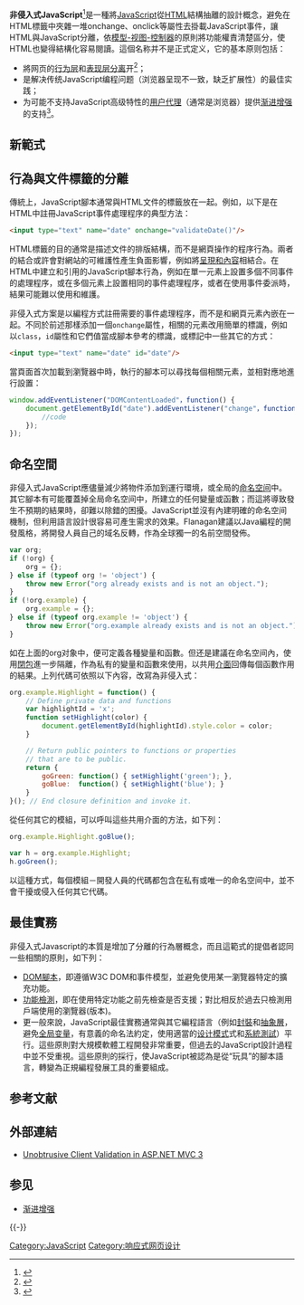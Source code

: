 {{article issues
|
{{Expand|time=2011-08-02T08:06:11+00:00}}
{{Expert|time=2011-08-02T08:06:11+00:00}}
{{Update|time=2022-04-23T10:06:11+00:00}}
}}
{{NoteTA |G1 = IT}}

'''非侵入式JavaScript'''<ref>{{cite book |title=ASP.NET MVC 3高级编程 |publisher=清华大学出版社 |url = http://book.51cto.com/art/201207/345733.htm |date=2012-06 |ISBN=978-7-302-28675-2 }}</ref>是一種將[[Javascript|JavaScript]]從[[HTML|HTML]]結構抽離的設計概念，避免在HTML標籤中夾雜一堆onchange、onclick等屬性去掛載JavaScript事件，讓HTML與JavaScript分離，依[[MVC|模型-视图-控制器]]的原則將功能權責清楚區分，使HTML也變得結構化容易閱讀。這個名称并不是正式定义，它的基本原则包括：
* 將网页的[[置标语言|行为层]]和[[样式表|表现层]][[关注点分离|分离]]开<ref>{{cite web
|last=Keith
|first=Jeremy
|title=Behavioral Separation
|date=2006-06-20
|url=http://www.alistapart.com/articles/behavioralseparation
|accessdate=2016-09-13
|archive-date=2012-04-01
|archive-url=https://www.webcitation.org/66b4aWkPK?url=http://www.alistapart.com/articles/behavioralseparation
|dead-url=no
}}</ref>；
* 是解决传统JavaScript编程问题（浏览器呈现不一致，缺乏扩展性）的最佳实践；
* 为可能不支持JavaScript高级特性的[[用户代理|用户代理]]（通常是浏览器）提供[[渐进增强|渐进增强]]的支持<ref>{{cite web
|last=Olsson
|first=Tommy
|title=Graceful Degradation & Progressive Enhancement
|date=2007-02-06
|url=http://accessites.org/site/2007/02/graceful-degradation-progressive-enhancement/
}}</ref>。

==新範式==
==行為與文件標籤的分離==
傳統上，JavaScript腳本通常與HTML文件的標籤放在一起。例如，以下是在HTML中註冊JavaScript事件處理程序的典型方法：
<syntaxhighlight lang="html">
<input type="text" name="date" onchange="validateDate()"/>
</syntaxhighlight>

HTML標籤的目的通常是描述文件的排版結構，而不是網頁操作的程序行為。兩者的結合或許會對網站的可維護性產生負面影響，例如將[[呈现与内容分离|呈現和內容]]相結合。在HTML中建立和引用的JavaScript腳本行為，例如在單一元素上設置多個不同事件的處理程序，或在多個元素上設置相同的事件處理程序，或者在使用事件委派時，結果可能難以使用和維護。

非侵入式方案是以編程方式註冊需要的事件處理程序，而不是和網頁元素內嵌在一起。不同於前述那樣添加一個<code>onchange</code>屬性，相關的元素改用簡單的標識，例如以<code>class</code>，<code>id</code>屬性和它們值當成腳本參考的標識，或標記中一些其它的方式：
<syntaxhighlight lang="html">
<input type="text" name="date" id="date"/>
</syntaxhighlight>

當頁面首次加載到瀏覽器中時，執行的腳本可以尋找每個相關元素，並相對應地進行設置：
<syntaxhighlight lang="js">
window.addEventListener("DOMContentLoaded"，function() {
    document.getElementById("date").addEventListener("change"，function() {
        //code
    });
});
</syntaxhighlight>

==命名空間==
非侵入式JavaScript應儘量減少將物件添加到運行環境，或全局的[[命名空间|命名空间]]中。其它腳本有可能覆蓋掉全局命名空间中，所建立的任何變量或函數；而這將導致發生不預期的結果時，卻難以除錯的困擾。JavaScript並沒有內建明確的命名空间機制，但利用語言設計很容易可產生需求的效果。Flanagan建議以Java編程的開發風格，將開發人員自己的域名反轉，作為全球獨一的名前空間發佈。

<syntaxhighlight lang="javascript">
var org;
if (!org) {
    org = {};
} else if (typeof org != 'object') {
    throw new Error("org already exists and is not an object.");
}
if (!org.example) {
    org.example = {};
} else if (typeof org.example != 'object') {
    throw new Error("org.example already exists and is not an object.");
}
</syntaxhighlight>

如在上面的org对象中，便可定義各種變量和函數。但还是建議在命名空间內，使用[[闭包_(计算机科学)|閉包]]進一步隔離，作為私有的變量和函數來使用，以共用[[介面_(程式設計)|介面]]回傳每個函數作用的結果。上列代碼可依照以下內容，改寫為非侵入式：
<syntaxhighlight lang="javascript">
org.example.Highlight = function() {
    // Define private data and functions
    var highlightId = 'x';
    function setHighlight(color) {
        document.getElementById(highlightId).style.color = color;
    }

    // Return public pointers to functions or properties
    // that are to be public.
    return {
        goGreen: function() { setHighlight('green'); },
        goBlue:  function() { setHighlight('blue'); }
    }
}(); // End closure definition and invoke it.
</syntaxhighlight>

從任何其它的模組，可以呼叫這些共用介面的方法，如下列：
<syntaxhighlight lang="javascript">
org.example.Highlight.goBlue();

var h = org.example.Highlight;
h.goGreen();
</syntaxhighlight>

以這種方式，每個模組－開發人員的代碼都包含在私有或唯一的命名空间中，並不會干擾或侵入任何其它代碼。
== 最佳實務 ==
非侵入式Javascript的本質是增加了分離的行為層概念，而且這範式的提倡者認同一些相關的原則，如下列：
* [[動態HTML|DOM腳本]]，即遵循W3C DOM和事件模型，並避免使用某一瀏覽器特定的擴充功能。
* [[渐进增强|功能檢測]]，即在使用特定功能之前先檢查是否支援；對比相反於過去只檢測用戶端使用的瀏覽器(版本)。
* 更一般來說，JavaScript最佳實務通常與其它編程語言（例如[[封裝_(物件導向程式設計)|封裝]]和[[抽象層|抽象層]]，避免[[全局变量|全局变量]]，有意義的命名法約定，使用適當的[[设计模式|设计模式]]式和[[软件测试|系統測試]]）平行。這些原則對大規模軟體工程開發非常重要，但過去的JavaScript設計過程中並不受重視。這些原則的採行，使JavaScript被認為是從“玩具”的腳本語言，轉變為正規編程發展工具的重要組成。

== 参考文献 ==
{{Reflist}}

== 外部連結 ==
* [http://bradwilson.typepad.com/blog/2010/10/mvc3-unobtrusive-validation.html Unobtrusive Client Validation in ASP.NET MVC 3]

== 参见 ==
{{Portal box|互联网|计算机程序设计}}
* [[渐进增强|渐进增强]]

{{-}}
{{JavaScript}}

[[Category:JavaScript|Category:JavaScript]]
[[Category:响应式网页设计|Category:响应式网页设计]]